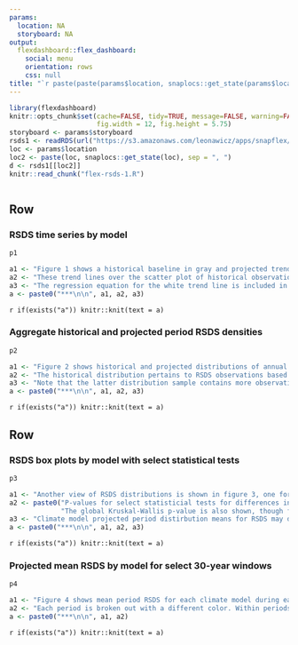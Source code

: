 ```yaml
---
params:
  location: NA
  storyboard: NA
output:
  flexdashboard::flex_dashboard:
    social: menu
    orientation: rows
    css: null
title: "`r paste(paste(params$location, snaplocs::get_state(params$location), sep = ', '), 'RSDS trends')`"
---
```


```r
library(flexdashboard)
knitr::opts_chunk$set(cache=FALSE, tidy=TRUE, message=FALSE, warning=FALSE, fig.showtext=TRUE, dev="CairoPNG",
                      fig.width = 12, fig.height = 5.75)
storyboard <- params$storyboard
rsds1 <- readRDS(url("https://s3.amazonaws.com/leonawicz/apps/snapflex/rsds1/rsds1.rds"))
loc <- params$location
loc2 <- paste(loc, snaplocs::get_state(loc), sep = ", ")
d <- rsds1[[loc2]]
knitr::read_chunk("flex-rsds-1.R")
```

```r
```

Row
-------------------------------------

### RSDS time series by model

```r
p1
```

```r
a1 <- "Figure 1 shows a historical baseline in gray and projected trends for each climate model using the other colors.\n\n"
a2 <- "These trend lines over the scatter plot of historical observations and projected model outputs are faded to highlight the mean trend over the full time period from 1950 - 2099.\n\n"
a3 <- "The regression equation for the white trend line is included in the top left corner of the plot.\n\n"
a <- paste0("***\n\n", a1, a2, a3)
```

`r if(exists("a")) knitr::knit(text = a)`

### Aggregate historical and projected period RSDS densities

```r
p2
```

```r
a1 <- "Figure 2 shows historical and projected distributions of annual RSDS over time.\n\n"
a2 <- "The historical distribution pertains to RSDS observations based on downscaled CRU 4.0 data. The spread in projected outputs comes from pooling the five climate models.\n\n"
a3 <- "Note that the latter distribution sample contains more observations than the former, using five models as well as a greater number of years.\n\n"
a <- paste0("***\n\n", a1, a2, a3)
```

`r if(exists("a")) knitr::knit(text = a)`

Row
-------------------------------------

### RSDS box plots by model with select statistical tests

```r
p3
```

```r
a1 <- "Another view of RSDS distributions is shown in figure 3, one for each model.\n\n"
a2 <- paste0("P-values for select statisticial tests for differences in group means of each climate model with respect to CRU 4.0 as the reference group are shown on the plot.\n", 
             "The global Kruskal-Wallis p-value is also shown, though for these data sets its significance is not surprising.\n\n")
a3 <- "Climate model projected period distirbution means for RSDS may differ significantly from the CRU 4.0 baseline in either direction and variability is greater across a set of climate models, as was seen in figure 2.\n\n"
a <- paste0("***\n\n", a1, a2, a3)
```

`r if(exists("a")) knitr::knit(text = a)`

### Projected mean RSDS by model for select 30-year windows

```r
p4
```

```r
a1 <- "Figure 4 shows mean period RSDS for each climate model during each of three future 30-year windows.\n\n"
a2 <- "Each period is broken out with a different color. Within periods, models are ranked by mean RSDS.\n\n"
a <- paste0("***\n\n", a1, a2)
```

`r if(exists("a")) knitr::knit(text = a)`
